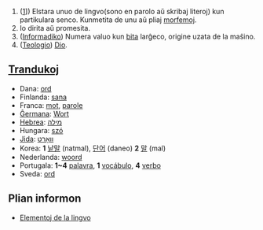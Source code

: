 #([http://eo.wikipedia.org/wiki/lingvistiko|Lingvistiko]]) Elstara unuo de lingvo(sono en parolo aŭ skribaj literoj) kun partikulara senco. Kunmetita de unu aŭ pliaj [[morfemo]]j.
#Io dirita aŭ promesita.
#([[Informadiko]]) Numera valuo kun [[bito|bita]] larĝeco, origine uzata de la maŝino.
#([[Teologio]]) [[Dio]]. 

==[[Tranduko]]j==
*Dana: [[ord]]
*Finlanda: [[sana]]
*Franca: [[mot]], [[parole]]
*[http://eo.wikipedia.org/wiki/%C4%9Cermana_lingvo Ĝermana]: [[Wort]]
*[[Hebrea]]: [[מילה]]
*Hungara: [[szó]]
*[http://eo.wikipedia.org/wiki/Jido Jida]: [[װאָרט]]
*Korea: '''1''' [[낱말]] (natmal), [[단어]] (daneo) '''2''' [[말]] (mal)
*Nederlanda: [[woord]]
*Portugala: '''1~4''' [[palavra]], '''1''' [[vocábulo]], '''4''' [[verbo]]
*Sveda: [[ord]]

==Plian informon==

*[http://eo.wikipedia.org/wiki/elemento Elementoj de la lingvo]